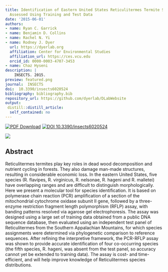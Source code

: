 ```yaml
---
title: Identification of Eastern United States Reticulitermes Termite Species via PCR-RFLP,
  Assessed Using Training and Test Data
date: '2015-06-01'
authors:
- name: Ryan C. Garrick
- name: Benjamin D. Collins
- name: Rachel N. Yi
- name: Rodney J. Dyer
  url: https://dyerlab.org
  affiliation: Center for Environmental Studies
  affiliation_url: https://ces.vcu.edu
  orcid_id: 0000-0003-4707-3453
- name: Chaz Hyseni
description: |
    INSECTS. 2015.  
preview: featured.png
journal:  INSECTS
doi:  10.3390/insects6020524
bibliography: bibliography.bib
repository_url: https://github.com/dyerlab/DLabWebsite
output:
 distill::distill_article:
  self_contained: no
---
```


 [![PDF Download](https://img.shields.io/badge/PDF-21B02C.svg)](https://drive.google.com/file/d/0B0T81CzLjtfPbl9PaFhfclNiTFk/view) [![ DOI 10.3390/insects6020524](https://img.shields.io/badge/DOI-474747.svg)](https://doi.org/10.3390/insects6020524)

![]( featured.png )

## Abstract

Reticulitermes termites play key roles in dead wood decomposition and nutrient cycling in forests. They also damage man-made structures, resulting in considerable economic loss. In the eastern United States, five species (R. flavipes, R. virginicus, R. nelsonae, R. hageni and R. malletei) have overlapping ranges and are difficult to distinguish morphologically. Here we present a molecular tool for species identification. It is based on polymerase chain reaction (PCR) amplification of a section of the mitochondrial cytochrome oxidase subunit II gene, followed by a three-enzyme restriction fragment length polymorphism (RFLP) assay, with banding patterns resolved via agarose gel electrophoresis. The assay was designed using a large set of training data obtained from a public DNA sequence database, then evaluated using an independent test panel of Reticulitermes from the Southern Appalachian Mountains, for which species assignments were determined via phylogenetic comparison to reference sequences. After refining the interpretive framework, the PCR-RFLP assay was shown to provide accurate identification of four co-occurring species (the fifth species, R. hageni, was absent from the test panel, so accuracy cannot yet be extended to training data). The assay is cost- and time-efficient, and will help improve knowledge of Reticulitermes species distributions.
